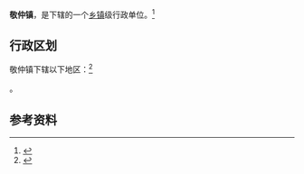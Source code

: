 {{中国乡级行政区|37/03/05/103/000}}

'''敬仲镇'''，是{{PRC admin/fullname|37/03/05/103/000|3}}下辖的一个[[乡镇|乡镇]]级行政单位。<ref>{{PRC admin/ref sgc|{{PRC admin/parent|37/03/05/103/000}}}}</ref>

== 行政区划 ==

敬仲镇下辖以下地区：<ref>{{PRC admin/ref sgc|37/03/05/103/000}}</ref>

{{PRC admin/children|37/03/05/103/000}}。

== 参考资料 ==

{{reflist}}

{{行政区划小作品}}
{{PRC admin/navcat|37/03/05/103/000}}